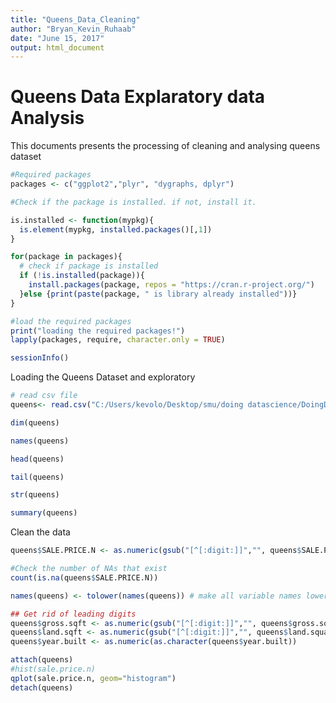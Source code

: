```yaml
---
title: "Queens_Data_Cleaning"
author: "Bryan_Kevin_Ruhaab"
date: "June 15, 2017"
output: html_document
---
```


# Queens Data Explaratory data Analysis

This documents presents the processing of cleaning and analysing queens dataset

```r
#Required packages
packages <- c("ggplot2","plyr", "dygraphs, dplyr")

#Check if the package is installed. if not, install it.

is.installed <- function(mypkg){
  is.element(mypkg, installed.packages()[,1])
}

for(package in packages){
  # check if package is installed
  if (!is.installed(package)){
    install.packages(package, repos = "https://cran.r-project.org/")
  }else {print(paste(package, " is library already installed"))}
}

#load the required packages
print("loading the required packages!")
lapply(packages, require, character.only = TRUE)

sessionInfo()
```

Loading the Queens Dataset and exploratory

```r
# read csv file
queens<- read.csv("C:/Users/kevolo/Desktop/smu/doing datascience/DoingDataScienceGroupProject/data/rollingsales_queens.csv",skip=4,header=TRUE)

dim(queens)

names(queens)

head(queens)

tail(queens)

str(queens)

summary(queens)


```
Clean the data

```r
queens$SALE.PRICE.N <- as.numeric(gsub("[^[:digit:]]","", queens$SALE.PRICE))

#Check the number of NAs that exist
count(is.na(queens$SALE.PRICE.N))

names(queens) <- tolower(names(queens)) # make all variable names lower case

## Get rid of leading digits
queens$gross.sqft <- as.numeric(gsub("[^[:digit:]]","", queens$gross.square.feet))
queens$land.sqft <- as.numeric(gsub("[^[:digit:]]","", queens$land.square.feet))
queens$year.built <- as.numeric(as.character(queens$year.built))

attach(queens)
#hist(sale.price.n) 
qplot(sale.price.n, geom="histogram")
detach(queens)

```
